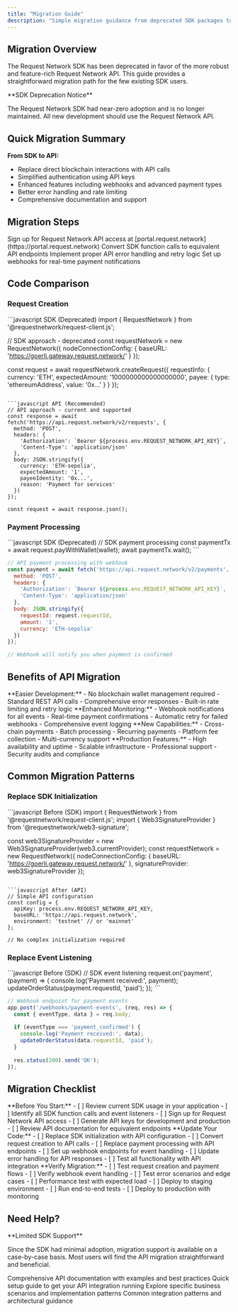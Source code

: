 ```yaml
---
title: "Migration Guide"
description: "Simple migration guidance from deprecated SDK packages to Request Network API"
---
```


## Migration Overview

The Request Network SDK has been deprecated in favor of the more robust and feature-rich Request Network API. This guide provides a straightforward migration path for the few existing SDK users.

<Warning>
**SDK Deprecation Notice**

The Request Network SDK had near-zero adoption and is no longer maintained. All new development should use the Request Network API.
</Warning>

## Quick Migration Summary

**From SDK to API:**
- Replace direct blockchain interactions with API calls
- Simplified authentication using API keys
- Enhanced features including webhooks and advanced payment types
- Better error handling and rate limiting
- Comprehensive documentation and support

## Migration Steps

<Steps>
  <Step title="Get API Keys">
    Sign up for Request Network API access at [portal.request.network](https://portal.request.network)
  </Step>
  <Step title="Replace SDK Calls">
    Convert SDK function calls to equivalent API endpoints
  </Step>
  <Step title="Update Error Handling">
    Implement proper API error handling and retry logic
  </Step>
  <Step title="Add Webhooks">
    Set up webhooks for real-time payment notifications
  </Step>
</Steps>

## Code Comparison

### Request Creation

<CodeGroup>
```javascript SDK (Deprecated)
import { RequestNetwork } from '@requestnetwork/request-client.js';

// SDK approach - deprecated
const requestNetwork = new RequestNetwork({
  nodeConnectionConfig: {
    baseURL: 'https://goerli.gateway.request.network/'
  }
});

const request = await requestNetwork.createRequest({
  requestInfo: {
    currency: 'ETH',
    expectedAmount: '1000000000000000000',
    payee: {
      type: 'ethereumAddress',
      value: '0x...'
    }
  }
});
```

```javascript API (Recommended)
// API approach - current and supported
const response = await fetch('https://api.request.network/v2/requests', {
  method: 'POST',
  headers: {
    'Authorization': `Bearer ${process.env.REQUEST_NETWORK_API_KEY}`,
    'Content-Type': 'application/json'
  },
  body: JSON.stringify({
    currency: 'ETH-sepolia',
    expectedAmount: '1',
    payeeIdentity: '0x...',
    reason: 'Payment for services'
  })
});

const request = await response.json();
```
</CodeGroup>

### Payment Processing

<CodeGroup>
```javascript SDK (Deprecated)
// SDK payment processing
const paymentTx = await request.payWithWallet(wallet);
await paymentTx.wait();
```

```javascript API (Recommended)
// API payment processing with webhook
const payment = await fetch('https://api.request.network/v2/payments', {
  method: 'POST',
  headers: {
    'Authorization': `Bearer ${process.env.REQUEST_NETWORK_API_KEY}`,
    'Content-Type': 'application/json'
  },
  body: JSON.stringify({
    requestId: request.requestId,
    amount: '1',
    currency: 'ETH-sepolia'
  })
});

// Webhook will notify you when payment is confirmed
```
</CodeGroup>

## Benefits of API Migration

<CardGroup cols={2}>
  <Card title="🚀 Simplified Integration" icon="rocket">
    **Easier Development:**
    - No blockchain wallet management required
    - Standard REST API calls
    - Comprehensive error responses
    - Built-in rate limiting and retry logic
  </Card>
  
  <Card title="🔔 Real-time Updates" icon="bell">
    **Enhanced Monitoring:**
    - Webhook notifications for all events
    - Real-time payment confirmations
    - Automatic retry for failed webhooks
    - Comprehensive event logging
  </Card>
</CardGroup>

<CardGroup cols={2}>
  <Card title="⚙️ Advanced Features" icon="cog">
    **New Capabilities:**
    - Cross-chain payments
    - Batch processing
    - Recurring payments
    - Platform fee collection
    - Multi-currency support
  </Card>
  
  <Card title="🛡️ Enterprise Ready" icon="shield">
    **Production Features:**
    - High availability and uptime
    - Scalable infrastructure
    - Professional support
    - Security audits and compliance
  </Card>
</CardGroup>

## Common Migration Patterns

### Replace SDK Initialization

<CodeGroup>
```javascript Before (SDK)
import { RequestNetwork } from '@requestnetwork/request-client.js';
import { Web3SignatureProvider } from '@requestnetwork/web3-signature';

const web3SignatureProvider = new Web3SignatureProvider(web3.currentProvider);
const requestNetwork = new RequestNetwork({
  nodeConnectionConfig: {
    baseURL: 'https://goerli.gateway.request.network/'
  },
  signatureProvider: web3SignatureProvider
});
```

```javascript After (API)
// Simple API configuration
const config = {
  apiKey: process.env.REQUEST_NETWORK_API_KEY,
  baseURL: 'https://api.request.network',
  environment: 'testnet' // or 'mainnet'
};

// No complex initialization required
```
</CodeGroup>

### Replace Event Listening

<CodeGroup>
```javascript Before (SDK)
// SDK event listening
request.on('payment', (payment) => {
  console.log('Payment received:', payment);
  updateOrderStatus(payment.requestId, 'paid');
});
```

```javascript After (API)
// Webhook endpoint for payment events
app.post('/webhooks/payment-events', (req, res) => {
  const { eventType, data } = req.body;
  
  if (eventType === 'payment_confirmed') {
    console.log('Payment received:', data);
    updateOrderStatus(data.requestId, 'paid');
  }
  
  res.status(200).send('OK');
});
```
</CodeGroup>

## Migration Checklist

<AccordionGroup>
  <Accordion title="✅ Pre-Migration Preparation">
    **Before You Start:**
    - [ ] Review current SDK usage in your application
    - [ ] Identify all SDK function calls and event listeners
    - [ ] Sign up for Request Network API access
    - [ ] Generate API keys for development and production
    - [ ] Review API documentation for equivalent endpoints
  </Accordion>
  
  <Accordion title="✅ Code Migration">
    **Update Your Code:**
    - [ ] Replace SDK initialization with API configuration
    - [ ] Convert request creation to API calls
    - [ ] Replace payment processing with API endpoints
    - [ ] Set up webhook endpoints for event handling
    - [ ] Update error handling for API responses
    - [ ] Test all functionality with API integration
  </Accordion>
  
  <Accordion title="✅ Testing & Deployment">
    **Verify Migration:**
    - [ ] Test request creation and payment flows
    - [ ] Verify webhook event handling
    - [ ] Test error scenarios and edge cases
    - [ ] Performance test with expected load
    - [ ] Deploy to staging environment
    - [ ] Run end-to-end tests
    - [ ] Deploy to production with monitoring
  </Accordion>
</AccordionGroup>

## Need Help?

<Info>
**Limited SDK Support**

Since the SDK had minimal adoption, migration support is available on a case-by-case basis. Most users will find the API migration straightforward and beneficial.
</Info>

<CardGroup cols={2}>
  <Card title="📚 API Documentation" href="/api-reference/authentication" icon="book">
    Comprehensive API documentation with examples and best practices
  </Card>
  
  <Card title="🚀 Get Started" href="/api-setup/getting-started" icon="rocket">
    Quick setup guide to get your API integration running
  </Card>
</CardGroup>

<CardGroup cols={2}>
  <Card title="💰 Use Cases" href="/use-cases/invoicing" icon="use-case">
    Explore specific business scenarios and implementation patterns
  </Card>
  
  <Card title="🛠️ Integration Patterns" href="/api-features/integration-patterns" icon="puzzle-piece">
    Common integration patterns and architectural guidance
  </Card>
</CardGroup>
